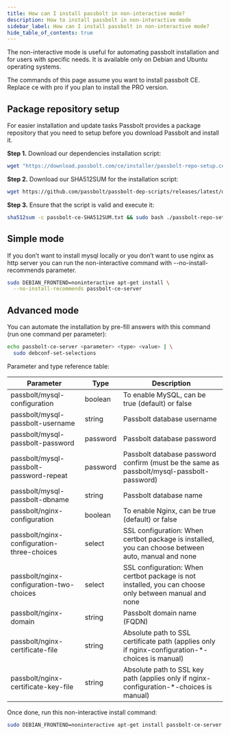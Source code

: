 ```yaml
---
title: How can I install passbolt in non-interactive mode?
description: How to install passbolt in non-interactive mode
sidebar_label: How can I install passbolt in non-interactive mode?
hide_table_of_contents: true
---
```

The non-interactive mode is useful for automating passbolt installation and for users with specific needs. It is available only on Debian and Ubuntu operating systems.

The commands of this page assume you want to install passbolt CE. Replace ce with pro if you plan to install the PRO version.
## Package repository setup

For easier installation and update tasks Passbolt provides a package repository that you need to setup before you download Passbolt and install it.

**Step 1.** Download our dependencies installation script:

```bash
wget "https://download.passbolt.com/ce/installer/passbolt-repo-setup.ce.sh"
```

**Step 2.** Download our SHA512SUM for the installation script:

```bash
wget https://github.com/passbolt/passbolt-dep-scripts/releases/latest/download/passbolt-ce-SHA512SUM.txt
```

**Step 3.** Ensure that the script is valid and execute it:

```bash
sha512sum -c passbolt-ce-SHA512SUM.txt && sudo bash ./passbolt-repo-setup.ce.sh  || echo \"Bad checksum. Aborting\" && rm -f passbolt-repo-setup.ce.sh
```

## Simple mode

If you don’t want to install mysql locally or you don’t want to use nginx as http server you can run the non-interactive command with --no-install-recommends parameter.
```bash
sudo DEBIAN_FRONTEND=noninteractive apt-get install \
  --no-install-recommends passbolt-ce-server
```
## Advanced mode

You can automate the installation by pre-fill answers with this command (run one command per parameter):
```bash
echo passbolt-ce-server <parameter> <type> <value> | \
  sudo debconf-set-selections
```
Parameter and type reference table:

| Parameter                                  | Type     | Description                                                                                           |
| ------------------------------------------ | -------- | ----------------------------------------------------------------------------------------------------- |
| passbolt/mysql-configuration               | boolean  | To enable MySQL, can be true (default) or false                                                       |
| passbolt/mysql-passbolt-username           | string   | Passbolt database username                                                                            |
| passbolt/mysql-passbolt-password           | password | Passbolt database password                                                                            |
| passbolt/mysql-passbolt-password-repeat    | password | Passbolt database password confirm (must be the same as passbolt/mysql-passbolt-password)             |
| passbolt/mysql-passbolt-dbname             | string   | Passbolt database name                                                                                |
| passbolt/nginx-configuration               | boolean  | To enable Nginx,  can be true (default) or false                                                      |
| passbolt/nginx-configuration-three-choices | select   | SSL configuration: When certbot package is installed, you can choose between auto, manual and none    |
| passbolt/nginx-configuration-two-choices   | select   | SSL configuration: When certbot package is not installed, you can choose only between manual and none |
| passbolt/nginx-domain                      | string   | Passbolt domain name (FQDN)                                                                           |
| passbolt/nginx-certificate-file            | string   | Absolute path to SSL certificate path (applies only if nginx-configuration-*-choices is manual)       |
| passbolt/nginx-certificate-key-file        | string   | Absolute path to SSL key path (applies only if nginx-configuration-*-choices is manual)               |


Once done, run this non-interactive install command:

```bash
sudo DEBIAN_FRONTEND=noninteractive apt-get install passbolt-ce-server
```
